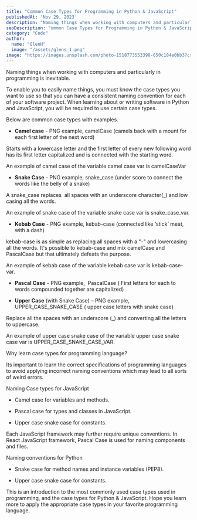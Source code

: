 ```yaml
---
title: "Common Case Types for Programming in Python & JavaScript"
publishedAt: 'Nov 29, 2023'
description: "Naming things when working with computers and particularly in programming is inevitable.This article explores the Common Case Types for Programming in Python & JavaScript"
seoDescription: "ommon Case Types for Programming in Python & JavaScript"
category: "Code"
author:
  name: "GlenH"
  image: "/assets/glens_1.png"
image: "https://images.unsplash.com/photo-1518773553398-650c184e0bb3?crop=entropy&cs=tinysrgb&fit=max&fm=jpg&ixid=MnwxfDB8MXxyYW5kb218MHx8fHx8fHx8MTY5MzgxNjk5NQ&ixlib=rb-4.0.3&q=80&utm_campaign=api-credit&utm_medium=referral&utm_source=unsplash_source&w=1080"
---
```


Naming things when working with computers and particularly in programming is inevitable.

To enable you to easily name things, you must know the case types you want to use so that you can have a consistent naming convention for each of your software project. When learning about or writing software in Python and JavaScript, you will be required to use certain case types.

Below are common case types with examples.

-  **Camel case** - PNG example, camelCase (camels back with a mount for each first letter of the next word)

Starts with a lowercase letter and the first letter of every new following word has its first letter capitalized and is connected with the starting word.

An example of camel case of the variable camel case var is camelCaseVar

- **Snake Case** - PNG example, snake_case (under score to connect the words like the belly of a snake)

A snake_case replaces  all spaces with an underscore character(_) and low casing all the words.

An example of snake case of the variable snake case var is snake_case_var.

- **Kebab Case** - PNG example, kebab-case (connected like ‘stick’ meat, with a dash)

kebab-case is as simple as replacing all spaces with a "-" and lowercasing all the words. It's possible to kebab-case and mix camelCase and PascalCase but that ultimately defeats the purpose.

An example of kebab case of the variable kebab case var is kebab-case-var.

-  **Pascal Case** - PNG example,  PascalCase ( First letters for each to words compounded together are capitalized)

-  **Upper Case** (with Snake Case) – PNG example,  UPPER_CASE_SNAKE_CASE ( upper case letters with snake case)

Replace all the spaces with an underscore (_) and converting all the letters to uppercase.

An example of upper case snake case of the variable upper case snake case var is UPPER_CASE_SNAKE_CASE_VAR.

Why learn case types for programming language?

Its important to learn the correct specifications of programming languages to avoid applying incorrect naming conventions which may lead to all sorts of weird errors.

Naming Case types for JavaScript

- Camel case for variables and methods.

- Pascal case for types and classes in JavaScript.

- Upper case snake case for constants.

Each JavaScript framework may further require unique conventions. In React JavaScript framework, Pascal Case is used for naming components and files.

Naming conventions for Python

- Snake case for method names and instance variables (PEP8).

- Upper case snake case for constants.

This is an introduction to the most commonly used case types used in programming, and the case types for Python & JavaScript. Hope you learn more to apply the appropriate case types in your favorite programming language.
